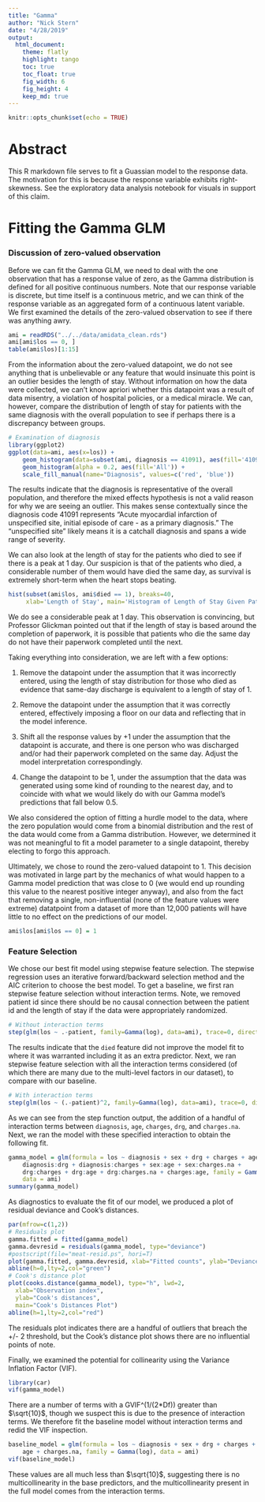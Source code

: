 ```yaml
---
title: "Gamma"
author: "Nick Stern"
date: "4/28/2019"
output: 
  html_document:
    theme: flatly
    highlight: tango
    toc: true
    toc_float: true
    fig_width: 6
    fig_height: 4
    keep_md: true
---
```


```r
knitr::opts_chunk$set(echo = TRUE)
```

# Abstract

This R markdown file serves to fit a Guassian model to the response data. The motivation for this is because the response variable exhibits right-skewness. See the exploratory data analysis notebook for visuals in support of this claim.

# Fitting the Gamma GLM

### Discussion of zero-valued observation

Before we can fit the Gamma GLM, we need to deal with the one observation that has a response value of zero, as the Gamma distribution is defined for all positive continuous numbers. Note that our response variable is discrete, but time itself is a continuous metric, and we can think of the response variable as an aggregated form of a continuous latent variable. We first examined the details of the zero-valued observation to see if there was anything awry. 


```r
ami = readRDS("../../data/amidata_clean.rds")
ami[ami$los == 0, ]
table(ami$los)[1:15]
```

From the information about the zero-valued datapoint, we do not see anything that is unbelievable or any feature that would insinuate this point is an outlier besides the length of stay. Without information on how the data were collected, we can't know apriori whether this datapoint was a result of data misentry, a violation of hospital policies, or a medical miracle. We can, however, compare the distribution of length of stay for patients with the same diagnosis with the overall population to see if perhaps there is a discrepancy between groups.


```r
# Examination of diagnosis
library(ggplot2)
ggplot(data=ami, aes(x=los)) +
    geom_histogram(data=subset(ami, diagnosis == 41091), aes(fill='41091'), alpha = 0.2) +
    geom_histogram(alpha = 0.2, aes(fill='All')) + 
    scale_fill_manual(name="Diagnosis", values=c('red', 'blue'))
```

The results indicate that the diagnosis is representative of the overall population, and therefore the mixed effects hypothesis is not a valid reason for why we are seeing an outlier. This makes sense contextually since the diagnosis code 41091 represents "Acute myocardial infarction of unspecified site, initial episode of care - as a primary diagnosis." The "unspecified site" likely means it is a catchall diagnosis and spans a wide range of severity.

We can also look at the length of stay for the patients who died to see if there is a peak at 1 day. Our suspicion is that of the patients who died, a considerable number of them would have died the same day, as survival is extremely short-term when the heart stops beating. 

```r
hist(subset(ami$los, ami$died == 1), breaks=40, 
     xlab='Length of Stay', main='Histogram of Length of Stay Given Patient Died')
```

We do see a considerable peak at 1 day. This observation is convincing, but Professor Glickman pointed out that if the length of stay is based around the completion of paperwork, it is possible that patients who die the same day do not have their paperwork completed until the next. 

Taking everything into consideration, we are left with a few options:

1. Remove the datapoint under the assumption that it was incorrectly entered, using the length of stay distribution for those who died as evidence that same-day discharge is equivalent to a length of stay of 1.

2. Remove the datapoint under the assumption that it was correctly entered, effectively imposing a floor on our data and reflecting that in the model inference.

3. Shift all the response values by +1 under the assumption that the datapoint is accurate, and there is one person who was discharged and/or had their paperwork completed on the same day. Adjust the model interpretation correspondingly.

4. Change the datapoint to be 1, under the assumption that the data was generated using some kind of rounding to the nearest day, and to coincide with what we would likely do with our Gamma model's predictions that fall below 0.5. 

We also considered the option of fitting a hurdle model to the data, where the zero population would come from a binomial distribution and the rest of the data would come from a Gamma distribution. However, we determined it was not meaningful to fit a model parameter to a single datapoint, thereby electing to forgo this approach.

Ultimately, we chose to round the zero-valued datapoint to 1. This decision was motivated in large part by the mechanics of what would happen to a Gamma model prediction that was close to 0 (we would end up rounding this value to the nearest positive integer anyway), and also from the fact that removing a single, non-influential (none of the feature values were extreme) datatpoint from a dataset of more than 12,000 patients will have little to no effect on the predictions of our model. 

```r
ami$los[ami$los == 0] = 1
```

### Feature Selection

We chose our best fit model using stepwise feature selection. The stepwise regression uses an iterative forward/backward selection method and the AIC criterion to choose the best model. To get a baseline, we first ran stepwise feature selection without interaction terms. Note, we removed patient id since there should be no causal connection between the patient id and the length of stay if the data were appropriately randomized.

```r
# Without interaction terms
step(glm(los ~ .-patient, family=Gamma(log), data=ami), trace=0, direction='both')
```

The results indicate that the ```died``` feature did not improve the model fit to where it was warranted including it as an extra predictor. Next, we ran stepwise feature selection with all the interaction terms considered (of which there are many due to the multi-level factors in our dataset), to compare with our baseline.  

```r
# With interaction terms
step(glm(los ~ (.-patient)^2, family=Gamma(log), data=ami), trace=0, direction='both')
```

As we can see from the step function output, the addition of a handful of interaction terms between ```diagnosis```, ```age```, ```charges```, ```drg```, and ```charges.na```. Next, we ran the model with these specified interaction to obtain the following fit.


```r
gamma_model = glm(formula = los ~ diagnosis + sex + drg + charges + age + charges.na + 
    diagnosis:drg + diagnosis:charges + sex:age + sex:charges.na + 
    drg:charges + drg:age + drg:charges.na + charges:age, family = Gamma(log), 
    data = ami)
summary(gamma_model)
```

As diagnostics to evaluate the fit of our model, we produced a plot of residual deviance and Cook's distances.

```r
par(mfrow=c(1,2))
# Residuals plot
gamma.fitted = fitted(gamma_model)
gamma.devresid = residuals(gamma_model, type="deviance")
#postscript(file="meat-resid.ps", hori=T)
plot(gamma.fitted, gamma.devresid, xlab="Fitted counts", ylab="Deviance residuals", pch=19, col="red", cex=1.5, main="Fitted vs deviance residual plotfor ants per sandwich model")
abline(h=0,lty=2,col="green")
# Cook's distance plot
plot(cooks.distance(gamma_model), type="h", lwd=2,
  xlab="Observation index",
  ylab="Cook's distances",
  main="Cook's Distances Plot")
abline(h=1,lty=2,col="red")
```


The residuals plot indicates there are a handful of outliers that breach the +/- 2 threshold, but the Cook's distance plot shows there are no influential points of note. 

Finally, we examined the potential for collinearity using the Variance Inflation Factor (VIF).

```r
library(car)
vif(gamma_model)
```

There are a number of terms with a GVIF^(1/(2*Df)) greater than $\sqrt{10}$, though we suspect this is due to the presence of interaction terms. We therefore fit the baseline model without interaction terms and redid the VIF inspection.


```r
baseline_model = glm(formula = los ~ diagnosis + sex + drg + charges + 
    age + charges.na, family = Gamma(log), data = ami)
vif(baseline_model)
```

These values are all much less than $\sqrt{10}$, suggesting there is no multicollinearity in the base predictors, and the multicollinearity present in the full model comes from the interaction terms.


